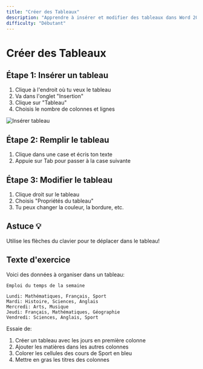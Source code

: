 ```yaml
---
title: "Créer des Tableaux"
description: "Apprendre à insérer et modifier des tableaux dans Word 2021"
difficulty: "Débutant"
---
```


# Créer des Tableaux

## Étape 1: Insérer un tableau
1. Clique à l'endroit où tu veux le tableau
2. Va dans l'onglet "Insertion"
3. Clique sur "Tableau"
4. Choisis le nombre de colonnes et lignes

![Insérer tableau](/images/tableau.svg)

## Étape 2: Remplir le tableau
1. Clique dans une case et écris ton texte
2. Appuie sur Tab pour passer à la case suivante

## Étape 3: Modifier le tableau
1. Clique droit sur le tableau
2. Choisis "Propriétés du tableau"
3. Tu peux changer la couleur, la bordure, etc.

## Astuce 💡
Utilise les flèches du clavier pour te déplacer dans le tableau!

## Texte d'exercice
Voici des données à organiser dans un tableau:

```
Emploi du temps de la semaine

Lundi: Mathématiques, Français, Sport
Mardi: Histoire, Sciences, Anglais
Mercredi: Arts, Musique
Jeudi: Français, Mathématiques, Géographie
Vendredi: Sciences, Anglais, Sport
```

Essaie de:
1. Créer un tableau avec les jours en première colonne
2. Ajouter les matières dans les autres colonnes
3. Colorer les cellules des cours de Sport en bleu
4. Mettre en gras les titres des colonnes
